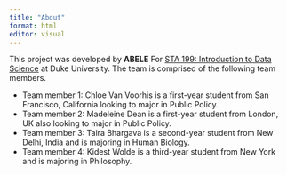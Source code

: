 ```yaml
---
title: "About"
format: html
editor: visual
---
```


This project was developed by **ABELE** For [STA 199: Introduction to Data Science](https://sta199-s23-2.github.io/) at Duke University. The team is comprised of the following team members.

-   Team member 1: Chloe Van Voorhis is a first-year student from San Francisco, California looking to major in Public Policy.
-   Team member 2: Madeleine Dean is a first-year student from London, UK also looking to major in Public Policy.
-   Team member 3: Taira Bhargava is a second-year student from New Delhi, India and is majoring in Human Biology.
-   Team member 4: Kidest Wolde is a third-year student from New York and is majoring in Philosophy.
